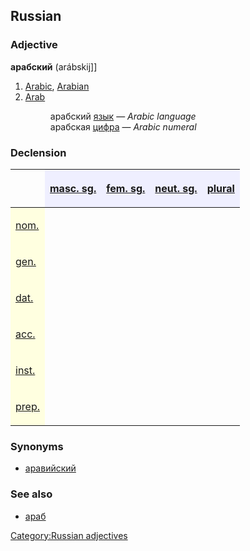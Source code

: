 ==Russian==
[[Category:Russian adjectives]]
===Adjective===
'''арабский''' (arábskij]]

# [[Arabic]], [[Arabian]]
# [[Arab]]
#:арабский [[язык]] — ''Arabic language''
#:арабская [[цифра]] — ''Arabic numeral''

===Declension===
{| border="1" cellpadding="4" cellspacing="0"
!
! style="background-color: #EFEFFF" align="center"|[[masculine|masc. sg.]]
! style="background-color: #EFEFFF" align="center"|[[feminine|fem. sg.]]
! style="background-color: #EFEFFF" align="center"|[[neuter|neut. sg.]]
! style="background-color: #EFEFFF" align="center"|[[plural]]
|-
! style="background-color: #FFFFE0" align="left"|[[nominative case|nom.]]
| align="center"|{{Unicode|ара́бский}}
| align="center"|{{Unicode|ара́бская}}
| align="center"|{{Unicode|ара́бское}}
| align="center"|{{Unicode|ара́бские}}
|-
! style="background-color: #FFFFE0" align="left"|[[genitive case|gen.]]
| align="center"|{{Unicode|ара́бского}}
| align="center"|{{Unicode|ара́бской}}
| align="center"|{{Unicode|ара́бского}}
| align="center"|{{Unicode|ара́бских}}
|-
! style="background-color: #FFFFE0" align="left"|[[dative case|dat.]]
| align="center"|{{Unicode|ара́бскому}}
| align="center"|{{Unicode|ара́бской}}
| align="center"|{{Unicode|ара́бскому}}
| align="center"|{{Unicode|ара́бским}}
|-
! style="background-color: #FFFFE0" align="left"|[[accusative case|acc.]]
| align="center"|{{Unicode|ара́бский,</br>ара́бского}}
| align="center"|{{Unicode|ара́бскую}}
| align="center"|{{Unicode|ара́бского}}
| align="center"|{{Unicode|ара́бские,</br>ара́бских}}
|-
! style="background-color: #FFFFE0" align="left"|[[instrumental case|inst.]]
| align="center"|{{Unicode|ара́бским}}
| align="center"|{{Unicode|ара́бской,</br>ара́бскою}}
| align="center"|{{Unicode|ара́бским}}
| align="center"|{{Unicode|ара́бскими}}
|-
! style="background-color: #FFFFE0" align="left"|[[prepositional case|prep.]]
| align="center"|{{Unicode|об ара́бском}}
| align="center"|{{Unicode|об ара́бской}}
| align="center"|{{Unicode|об ара́бском}}
| align="center"|{{Unicode|об ара́бских}}
|}


===Synonyms===
*[[аравийский]]

===See also===
*[[араб]]